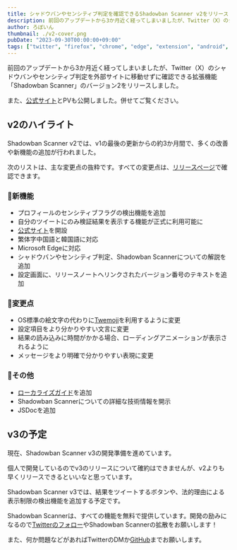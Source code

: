 ```yaml
---
title: シャドウバンやセンシティブ判定を確認できるShadowban Scanner v2をリリースしました
description: 前回のアップデートから3か月近く経ってしまいましたが、Twitter（X）のシャドウバンやセンシティブ判定を外部サイトに移動せずに確認できる拡張機能「Shadowban Scanner」のバージョン2をリリースしました。Shadowban Scanner v2では、v1の最後の更新からの約3か月間で、多くの改善や新機能の追加が行われました。
author: ろぼいん
thumbnail: ./v2-cover.png
pubDate: "2023-09-30T00:00:00+09:00"
tags: ["twitter", "firefox", "chrome", "edge", "extension", "android", "shadowban-scanner"]
---
```



前回のアップデートから3か月近く経ってしまいましたが、Twitter（X）のシャドウバンやセンシティブ判定を外部サイトに移動せずに確認できる拡張機能「Shadowban Scanner」のバージョン2をリリースしました。

また、[公式サイト](https://shadowban-scanner.roboin.io/)とPVも公開しました。併せてご覧ください。

<YouTube id="S2mRHz9SEig" />

## v2のハイライト

Shadowban Scanner v2では、v1の最後の更新からの約3か月間で、多くの改善や新機能の追加が行われました。

次のリストは、主な変更点の抜粋です。すべての変更点は、[リリースページ](https://github.com/Robot-Inventor/shadowban-scanner/releases/tag/v2.0.0)で確認できます。

### 🎉新機能

- プロフィールのセンシティブフラグの検出機能を追加
- 自分のツイートにのみ検証結果を表示する機能が正式に利用可能に
- [公式サイト](https://shadowban-scanner.roboin.io/)を開設
- 繁体字中国語と韓国語に対応
- Microsoft Edgeに対応
- シャドウバンやセンシティブ判定、Shadowban Scannerについての解説を追加
- 設定画面に、リリースノートへリンクされたバージョン番号のテキストを追加

### 🔧変更点

- OS標準の絵文字の代わりに[Twemoji](https://twemoji.twitter.com/)を利用するように変更
- 設定項目をより分かりやすい文言に変更
- 結果の読み込みに時間がかかる場合、ローディングアニメーションが表示されるように
- メッセージをより明確で分かりやすい表現に変更

### 📝その他

- [ローカライズガイド](https://github.com/Robot-Inventor/shadowban-scanner/blob/main/doc/localization.md)を追加
- Shadowban Scannerについての詳細な技術情報を開示
- JSDocを追加

## v3の予定

現在、Shadowban Scanner v3の開発準備を進めています。

個人で開発しているのでv3のリリースについて確約はできませんが、v2よりも早くリリースできるといいなと思っています。

Shadowban Scanner v3では、結果をツイートするボタンや、法的理由による表示制限の検出機能を追加する予定です。

Shadowban Scannerは、すべての機能を無料で提供しています。開発の励みになるので[Twitterのフォロー](https://twitter.com/keita_roboin)やShadowban Scannerの拡散をお願いします！

また、何か問題などがあればTwitterのDMか[GitHub](https://github.com/Robot-Inventor/shadowban-scanner)までお願いします。

<WhatIsShadowbanScanner />
